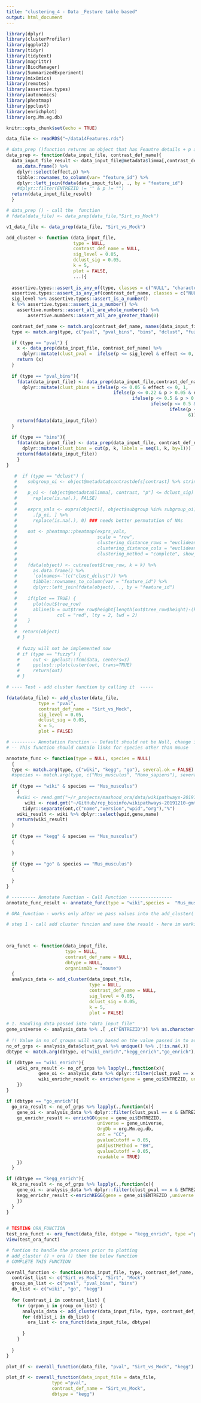 ```yaml
---
title: "clustering_4 - Data _Festure table based"
output: html_document
---
```


```r
library(dplyr)
library(clusterProfiler)
library(ggplot2)
library(tidyr)
library(tidytext)
library(magrittr)
library(BiocManager)
library(SummarizedExperiment)
library(mixOmics)
library(remotes)
library(assertive.types)
library(autonomics)
library(pheatmap)
library(ppclust)
library(enrichplot)
library(org.Mm.eg.db)

knitr::opts_chunk$set(echo = TRUE)
```

```r
data_file <- readRDS("~/data14Features.rds")
```


```r
# data_prep ()function returns an object that has Feautre details + p and effect[@limma]- a DF with 16 columns
data_prep <- function(data_input_file, contrast_def_name){
  data_input_file_result <- data_input_file@metadata$limma[,contrast_def_name,] %>% 
    as.data.frame() %>% 
    dplyr::select(effect,p) %>% 
    tibble::rownames_to_column(var= "feature_id") %>% 
    dplyr::left_join(fdata(data_input_file), ., by = "feature_id")
    #dplyr::filter(ENTREZID != "" & p != "")
  return(data_input_file_result)
  }
```


```r
# data_prep () - call the  function
# fdata(data_file) <- data_prep(data_file,"Sirt_vs_Mock")

v1_data_file <- data_prep(data_file, "Sirt_vs_Mock")

```

```r
add_cluster <- function (data_input_file,
                         type = NULL,
                         contrast_def_name = NULL,
                         sig_level = 0.05,
                         dclust_sig = 0.05,
                         k = 5,
                         plot = FALSE,
                         ...){
  
  assertive.types::assert_is_any_of(type, classes = c("NULL", "character"))
  assertive.types::assert_is_any_of(contrast_def_name, classes = c("NULL", "character"))
  sig_level %>% assertive.types::assert_is_a_number()
  k %>% assertive.types::assert_is_a_number() %>%
    assertive.numbers::assert_all_are_whole_numbers() %>%
        assertive.numbers::assert_all_are_greater_than(0)

  contrast_def_name <- match.arg(contrast_def_name, names(data_input_file@metadata$contrastdefs), several.ok = FALSE)
  type <- match.arg(type, c("pval", "pval_bins", "bins", "dclust", "fuzzy"), several.ok = FALSE)

  if (type == "pval") {
    x <- data_prep(data_input_file, contrast_def_name) %>% 
      dplyr::mutate(clust_pval =  ifelse(p <= sig_level & effect <= 0, 1,ifelse(p <= sig_level & effect >= 0, 2, 3)))
    return (x)
  }
    
  if (type == "pval_bins"){
    fdata(data_input_file) <- data_prep(data_input_file,contrast_def_name ) %>%
      dplyr::mutate(clust_pbins = ifelse(p <= 0.05 & effect <= 0, 1,
                                        ifelse(p <= 0.22 & p > 0.05 & effect <= 0, 2,
                                               ifelse(p <= 0.5 & p > 0.22 & effect <= 0, 3,
                                                      ifelse(p <= 0.5 & p > 0.22 & effect >= 0, 4,
                                                             ifelse(p <= 0.22 & p > 0.05 & effect >= 0, 5,
                                                                    6))))))
    return(fdata(data_input_file))
  }
  
  if (type == "bins"){
    fdata(data_input_file) <- data_prep(data_input_file, contrast_def_name) %>%
      dplyr::mutate(clust_bins = cut(p, k, labels = seq(1, k, by=1)))
    return(fdata(data_input_file))
    }
} 

   #  if (type == "dclust") {
   #    subgroup_oi <- object@metadata$contrastdefs[contrast] %>% stringr::str_split("-", simplify = TRUE)
   #    
   #    p_oi <- (object@metadata$limma[, contrast, "p"] <= dclust_sig) %>%
   #      replace(is.na(.), FALSE)
   #    
   #    exprs_vals <- exprs(object)[, object$subgroup %in% subgroup_oi] %>%
   #      .[p_oi, ] %>%
   #      replace(is.na(.), 0) ### needs better permutation of NAs
   #    
   #    out <- pheatmap::pheatmap(exprs_vals,
   #                              scale = "row",
   #                              clustering_distance_rows = "euclidean",
   #                              clustering_distance_cols = "euclidean",
   #                              clustering_method = "complete", show_rownames = FALSE)
   #    
   #    fdata(object) <- cutree(out$tree_row, k = k) %>% 
   #      as.data.frame() %>% 
   #      `colnames<-`(c("clust_dclust")) %>% 
   #      tibble::rownames_to_column(var = "feature_id") %>%
   #      dplyr::left_join(fdata(object), ., by = "feature_id")
   #    
   #    if(plot == TRUE) {
   #      plot(out$tree_row)
   #      abline(h = out$tree_row$height[length(out$tree_row$height)-(k-2)], 
   #               col = "red", lty = 2, lwd = 2)
   #    }
   #    
   #  return(object) 
    # }
 
    # fuzzy will not be implemented now
    # if (type == "fuzzy") {
    #     out <- ppclust::fcm(data, centers=3)
    #     ppclust::plotcluster(out, trans=TRUE)
    #     return(out)
    # }  

```

```r
# ---- Test - add cluster function by calling it  -----

fdata(data_file) <- add_cluster(data_file,
            type = "pval",
            contrast_def_name = "Sirt_vs_Mock",
            sig_level = 0.05,
            dclust_sig = 0.05,
            k = 5,
            plot = FALSE)

```


```r
# --------- Annotation Function -- Default should not be Null, change it later----
# -- This function should contain links for species other than mouse

annotate_func <- function(type = NULL, species = NULL)
  {
  type <- match.arg(type, c("wiki", "kegg", "go"), several.ok = FALSE)
  #species <- match.arg(type, c("Mus_musculus", "Homo_sapiens"), several.ok = FALSE)
  
  if (type == "wiki" & species == "Mus_musculus")
    {
    #wiki <- read.gmt("~/r_projects/mashood_ora/data/wikipathways-20191210-gmt-Mus_musculus.gmt")%>%
       wiki <- read.gmt("~/GitHub/rep_bioinfo/wikipathways-20191210-gmt-Mus_musculus.gmt")%>%
      tidyr::separate(ont,c("name","version","wpid","org"),"%")
    wiki_result <- wiki %>% dplyr::select(wpid,gene,name)
    return(wiki_result)
  }
  
  if (type == "kegg" & species == "Mus_musculus")
  {
    
  }
  
  if (type == "go" & species == "Mus_musculus")
  {
    
  }
}
```

```r
# --------- Annotate Function - Call Function ----------------
annotate_func_result <- annotate_func(type = "wiki",species =  "Mus_musculus") 

```

```r
# ORA_function - works only after we pass values into the add_cluster( )

# step 1 - call add cluster funcion and save the result - here im working with pval + sirt_vs_mock

 

ora_funct <- function(data_input_file, 
                      type = NULL,
                      contrast_def_name = NULL,
                      dbtype = NULL,
                      organismDb = "mouse")
  {
  analysis_data <- add_cluster(data_input_file,
                               type = NULL,
                               contrast_def_name = NULL,
                               sig_level = 0.05,
                               dclust_sig = 0.05,
                               k = 5,
                               plot = FALSE)
  
# 1. Handling data passed into "data_input_file"
gene_universe <- analysis_data %>% .[ ,c("ENTREZID")] %>% as.character()
  
# !! Value in no_of_groups will vary based on the value passed in to add_cluster func-- include it here
no_of_grps <- analysis_data$clust_pval %>% unique() %>% .[!is.na(.)]
dbtype <- match.arg(dbtype, c("wiki_enrich","kegg_enrich","go_enrich"), several.ok = FALSE) 

if (dbtype == "wiki_enrich"){
    wiki_ora_result <- no_of_grps %>% lapply(.,function(x){
            gene_oi <- analysis_data %>% dplyr::filter(clust_pval == x & ENTREZID != "")
            wiki_enrichr_result <- enricher(gene = gene_oi$ENTREZID, universe = gene_universe,pvalueCutoff = 0.05, TERM2GENE = annotate_func(type = "wiki", species = "Mus_musculus") %>% dplyr::select(wpid,gene), TERM2NAME = annotate_func(type = "wiki",species = "Mus_musculus") %>% dplyr::select(wpid,name))
    })
}

if (dbtype == "go_enrich"){
  go_ora_result <- no_of_grps %>% lapply(.,function(x){
    gene_oi <- analysis_data %>% dplyr::filter(clust_pval == x & ENTREZID != "")
    go_enrichr_result <- enrichGO(gene = gene_oi$ENTREZID,
                                  universe = gene_universe,
                                  OrgDb = org.Mm.eg.db,
                                  ont = "CC",
                                  pvalueCutoff = 0.05,
                                  pAdjustMethod = "BH",
                                  qvalueCutoff = 0.05,
                                  readable = TRUE)
    })
  }

if (dbtype == "kegg_enrich"){
  kk_ora_result <- no_of_grps %>% lapply(.,function(x){
    gene_oi <- analysis_data %>% dplyr::filter(clust_pval == x & ENTREZID != "")
    kegg_enrichr_result <-enrichKEGG(gene = gene_oi$ENTREZID ,universe = gene_universe, organism = "mmu", pvalueCutoff = 0.05)
    })
  }
}
    
```

```r
# TESTING ORA_FUNCTION
test_ora_funct <- ora_funct(data_file, dbtype = "kegg_enrich", type ="pval", contrast_def_name = "Sirt_vs_Mock")
View(test_ora_funct)

```

```r
# funtion to handle the process prior to plotting
# add_cluster () + ora () then the below function
# COMPLETE THIS FUNCTION

overall_function <- function(data_input_file, type, contrast_def_name, dbtype){
  contrast_list <- c("Sirt_vs_Mock", "Sirt", "Mock")
  group_on_list <- c("pval", "pval_bins", "bins")
  db_list <- c("wiki", "go", "kegg")
  
  for (contrast_i in contrast_list) {
    for (grpon_i in group_on_list) {
      analysis_data <- add_cluster(data_input_file, type, contrast_def_name)
      for (dblist_i in db_list) {
        ora_list <- ora_funct(data_input_file, dbtype)
        
      }
    }
    
  }
}

```

```r
plot_df <- overall_function(data_file, "pval", "Sirt_vs_Mock", "kegg")

plot_df <- overall_function(data_input_file = data_file,
                 type ="pval",
                 contrast_def_name = "Sirt_vs_Mock",
                 dbtype = "kegg")

```



